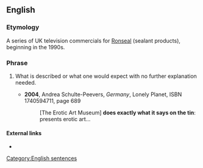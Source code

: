 ==English==
{{move|do exactly what it says on the tin}}

===Etymology===
A series of UK television commercials for [[w:Ronseal|Ronseal]] (sealant products), beginning in the 1990s.

===Phrase===
{{head|en|phrase|head=[[it]] [[does]] [[exactly]] [[what]] [[it]] [[says]] [[on]] [[the]] [[tin]]}}

# {{lb|en|idiomatic|British|Ireland}} What is described or what one would expect with no further explanation needed.
#* '''2004''', Andrea Schulte-Peevers, ''Germany'', Lonely Planet, ISBN 1740594711, page 689
#*: [The Erotic Art Museum] '''does exactly what it says on the tin''': presents erotic art...

====External links====
* {{pedialite|Does exactly what it says on the tin}}

[[Category:English sentences]]